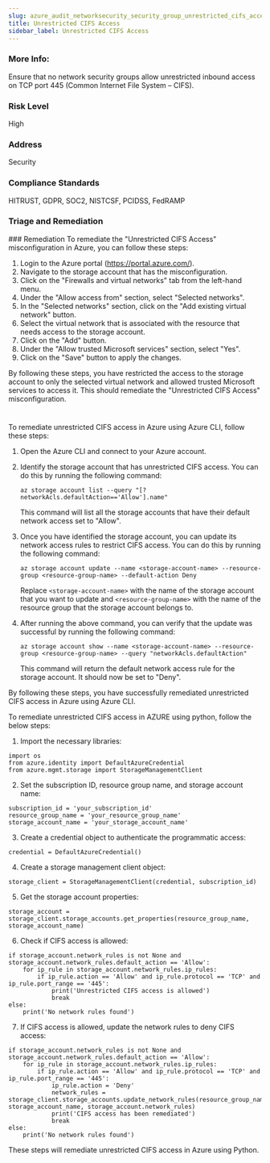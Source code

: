 ```yaml
---
slug: azure_audit_networksecurity_security_group_unrestricted_cifs_access
title: Unrestricted CIFS Access
sidebar_label: Unrestricted CIFS Access
---
```


### More Info:

Ensure that no network security groups allow unrestricted inbound access on TCP port 445 (Common Internet File System – CIFS).

### Risk Level

High

### Address

Security

### Compliance Standards

HITRUST, GDPR, SOC2, NISTCSF, PCIDSS, FedRAMP

### Triage and Remediation
<Tabs>
<Tab title='Remediation'>
### Remediation

<AccordionGroup>
<Accordion title='Using Console' defaultOpen='true'>
To remediate the "Unrestricted CIFS Access" misconfiguration in Azure, you can follow these steps:

1. Login to the Azure portal (https://portal.azure.com/).
2. Navigate to the storage account that has the misconfiguration.
3. Click on the "Firewalls and virtual networks" tab from the left-hand menu.
4. Under the "Allow access from" section, select "Selected networks".
5. In the "Selected networks" section, click on the "Add existing virtual network" button.
6. Select the virtual network that is associated with the resource that needs access to the storage account.
7. Click on the "Add" button.
8. Under the "Allow trusted Microsoft services" section, select "Yes".
9. Click on the "Save" button to apply the changes.

By following these steps, you have restricted the access to the storage account to only the selected virtual network and allowed trusted Microsoft services to access it. This should remediate the "Unrestricted CIFS Access" misconfiguration.

#
</Accordion>

<Accordion title='Using CLI'>
To remediate unrestricted CIFS access in Azure using Azure CLI, follow these steps:

1. Open the Azure CLI and connect to your Azure account.

2. Identify the storage account that has unrestricted CIFS access. You can do this by running the following command:

   ```
   az storage account list --query "[?networkAcls.defaultAction=='Allow'].name"
   ```

   This command will list all the storage accounts that have their default network access set to "Allow".

3. Once you have identified the storage account, you can update its network access rules to restrict CIFS access. You can do this by running the following command:

   ```
   az storage account update --name <storage-account-name> --resource-group <resource-group-name> --default-action Deny
   ```

   Replace `<storage-account-name>` with the name of the storage account that you want to update and `<resource-group-name>` with the name of the resource group that the storage account belongs to.

4. After running the above command, you can verify that the update was successful by running the following command:

   ```
   az storage account show --name <storage-account-name> --resource-group <resource-group-name> --query "networkAcls.defaultAction"
   ```

   This command will return the default network access rule for the storage account. It should now be set to "Deny".

By following these steps, you have successfully remediated unrestricted CIFS access in Azure using Azure CLI.
</Accordion>

<Accordion title='Using Python'>
To remediate unrestricted CIFS access in AZURE using python, follow the below steps:

1. Import the necessary libraries:

```
import os
from azure.identity import DefaultAzureCredential
from azure.mgmt.storage import StorageManagementClient
```

2. Set the subscription ID, resource group name, and storage account name:

```
subscription_id = 'your_subscription_id'
resource_group_name = 'your_resource_group_name'
storage_account_name = 'your_storage_account_name'
```

3. Create a credential object to authenticate the programmatic access:

```
credential = DefaultAzureCredential()
```

4. Create a storage management client object:

```
storage_client = StorageManagementClient(credential, subscription_id)
```

5. Get the storage account properties:

```
storage_account = storage_client.storage_accounts.get_properties(resource_group_name, storage_account_name)
```

6. Check if CIFS access is allowed:

```
if storage_account.network_rules is not None and storage_account.network_rules.default_action == 'Allow':
    for ip_rule in storage_account.network_rules.ip_rules:
        if ip_rule.action == 'Allow' and ip_rule.protocol == 'TCP' and ip_rule.port_range == '445':
            print('Unrestricted CIFS access is allowed')
            break
else:
    print('No network rules found')
```

7. If CIFS access is allowed, update the network rules to deny CIFS access:

```
if storage_account.network_rules is not None and storage_account.network_rules.default_action == 'Allow':
    for ip_rule in storage_account.network_rules.ip_rules:
        if ip_rule.action == 'Allow' and ip_rule.protocol == 'TCP' and ip_rule.port_range == '445':
            ip_rule.action = 'Deny'
            network_rules = storage_client.storage_accounts.update_network_rules(resource_group_name, storage_account_name, storage_account.network_rules)
            print('CIFS access has been remediated')
            break
else:
    print('No network rules found')
```

These steps will remediate unrestricted CIFS access in Azure using Python.
</Accordion>

</AccordionGroup>
</Tab>
</Tabs>

